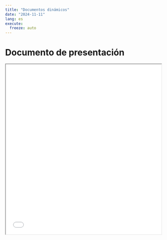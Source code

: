 ```yaml
---
title: "Documentos dinámicos"
date: "2024-11-11"
lang: es
execute:
  freeze: auto 
---
```


# Documento de presentación

<iframe src=/slides/13-documentos-dinamicos.html height="550" width=100% allowfullscreen="true">
</iframe> 



